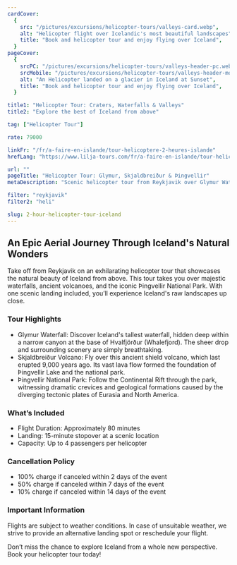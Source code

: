```yaml
---
cardCover:
  {
    src: "/pictures/excursions/helicopter-tours/valleys-card.webp",
    alt: "Helicopter flight over Icelandic's most beautiful landscapes",
    title: "Book and helicopter tour and enjoy flying over Iceland",
  }
pageCover:
  {
    srcPC: "/pictures/excursions/helicopter-tours/valleys-header-pc.webp",
    srcMobile: "/pictures/excursions/helicopter-tours/valleys-header-mobile.webp",
    alt: "An Helicopter landed on a glacier in Iceland at Sunset",
    title: "Book and helicopter tour and enjoy flying over Iceland",
  }

title1: "Helicopter Tour: Craters, Waterfalls & Valleys"
title2: "Explore the best of Iceland from above"

tag: ["Helicopter Tour"]

rate: 79000

linkFr: "/fr/a-faire-en-islande/tour-helicoptere-2-heures-islande"
hrefLang: "https://www.lilja-tours.com/fr/a-faire-en-islande/tour-helicoptere-2-heures-islande"

url: ""
pageTitle: "Helicopter Tour: Glymur, Skjaldbreiður & Þingvellir"
metaDescription: "Scenic helicopter tour from Reykjavik over Glymur Waterfall, Skjaldbreiður Volcano, and Þingvellir National Park. Book your aerial adventure today!"

filter: "reykjavik"
filter2: "heli"

slug: 2-hour-helicopter-tour-iceland
---
```


## An Epic Aerial Journey Through Iceland's Natural Wonders

Take off from Reykjavik on an exhilarating helicopter tour that showcases the natural beauty of Iceland from above. This tour takes you over majestic waterfalls, ancient volcanoes, and the iconic Þingvellir National Park. With one scenic landing included, you’ll experience Iceland's raw landscapes up close.

### Tour Highlights

- Glymur Waterfall: Discover Iceland's tallest waterfall, hidden deep within a narrow canyon at the base of Hvalfjörður (Whalefjord). The sheer drop and surrounding scenery are simply breathtaking.
- Skjaldbreiður Volcano: Fly over this ancient shield volcano, which last erupted 9,000 years ago. Its vast lava flow formed the foundation of Þingvellir Lake and the national park.
- Þingvellir National Park: Follow the Continental Rift through the park, witnessing dramatic crevices and geological formations caused by the diverging tectonic plates of Eurasia and North America.

### What’s Included

- Flight Duration: Approximately 80 minutes
- Landing: 15-minute stopover at a scenic location
- Capacity: Up to 4 passengers per helicopter

### Cancellation Policy

- 100% charge if canceled within 2 days of the event
- 50% charge if canceled within 7 days of the event
- 10% charge if canceled within 14 days of the event

### Important Information

Flights are subject to weather conditions. In case of unsuitable weather, we strive to provide an alternative landing spot or reschedule your flight.

Don’t miss the chance to explore Iceland from a whole new perspective. Book your helicopter tour today!

<script
  type="text/javascript"
  src="https://widgets.bokun.io/assets/javascripts/apps/build/BokunWidgetsLoader.js?bookingChannelUUID=97236c68-b945-4a96-8587-660bdc4c45fd"
  async
></script>

<div
  class="bokunWidget"
  data-src="https://widgets.bokun.io/online-sales/97236c68-b945-4a96-8587-660bdc4c45fd/experience-calendar/795530"
></div>
